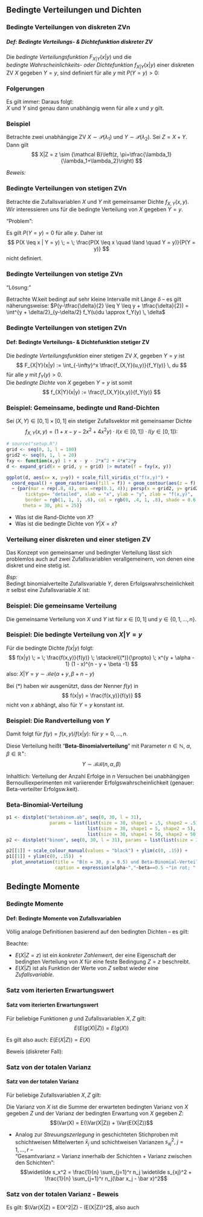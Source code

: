 ## Bedingte Verteilungen und Dichten

### Bedingte Verteilungen von diskreten ZVn 

##### Def: Bedingte Verteilungs- & Dichtefunktion diskreter ZV

Die *bedingte Verteilungsfunktion* $F_{X|Y}(x|y)$ und die  
*bedingte Wahrscheinlichkeits- oder Dichtefunktion* $f_{X|Y}(x|y)$ einer
diskreten ZV $X$ gegeben $Y = y$, sind definiert für alle $y$ mit $P(Y = y) > 0$:
\begin{align*}
F_{X|Y}(x|y)  & =  P(X \leq x|Y = y) \; = \;
\frac{P(X \leq x, Y = y)}{P(Y = y)}\\
f_{X|Y}(x|y) & =  P(X = x|Y = y) = \frac{P(X = x, Y = y)}{P(Y = y)}\\
& =  \frac{f_{X,Y}(x,y)}{f_Y(y)}
\end{align*}


### Folgerungen 
Es gilt immer:
\begin{align*}
f_{X,Y}(x,y) & =  f_{X|Y}(x|y) \cdot f_Y(y)\\
& =  f_{Y|X}(y|x) \cdot f_X(x)
\end{align*}
Daraus folgt:  
$X$ und $Y$ sind genau dann unabhängig wenn
\begin{align*}
f_{X|Y}(x|y) & =  f_X(x) \\
\mbox{ oder }\quad
f_{Y|X}(y|x) & =  f_Y(y)
\end{align*}
für alle $x$ und $y$ gilt.

### Beispiel

Betrachte zwei unabhängige ZV $X\sim\mathcal P(\lambda_1)$ und $Y \sim \mathcal P(\lambda_2)$.
Sei $Z=X+Y$. Dann gilt
$$
X|Z = z \sim {\mathcal B}\left(z, \pi=\tfrac{\lambda_1}{\lambda_1+\lambda_2}\right) 
$$

*Beweis:*

\begin{align*}
P(X=x|Z=z) &= \frac{P(X=x \cap Y = z-x)}{P(Z=z)} \\
&= \frac{ \frac{\lambda_1^x}{x!}\exp(-\lambda_1)  \frac{\lambda_2^{z-x}}{(z-x)!}\exp(-\lambda_2)}{  \frac{(\lambda_1+\lambda_2)^z}{z!}\exp(-(\lambda_1+\lambda_2)) } \\
&= \frac{z!}{x!(z-x)!}  \frac{\lambda_1^x \lambda_2^{z-x}}{(\lambda_1 + \lambda_2)^{z}} = \binom{z}{x} \left(\frac{\lambda_1}{\lambda_1+\lambda_2}\right)^x
{\underbrace{\left(\frac{\lambda_2}{\lambda_1+\lambda_2}\right)}_{= \left(1-\tfrac{\lambda_1}{\lambda_1+\lambda_2}\right)}}^{z-x}
\end{align*}


### Bedingte Verteilungen von stetigen ZVn 


Betrachte die Zufallsvariablen $X$ und $Y$ mit gemeinsamer Dichte
$f_{X,Y}(x,y)$. Wir interessieren uns für die bedingte Verteilung von 
$X$ gegeben $Y = y$.

"Problem": 

Es gilt $P(Y = y) = 0$ für alle $y$. Daher ist
$$
P(X \leq x | Y = y) \; = \; \frac{P(X \leq x \quad \land
\quad Y = y)}{P(Y = y)}
$$
nicht definiert.



### Bedingte Verteilungen von stetige ZVn 

"Lösung:" 

Betrachte W.keit bedingt auf sehr kleine Intervalle mit Länge $\delta$ -- es gilt näherungsweise: 
$P(y-\tfrac{\delta}{2} \leq Y \leq y + \tfrac{\delta}{2}) = \int^{y + \delta/2}_{y-\delta/2} f_Y(u)du \approx f_Y(y) \, \delta$
\begin{small}
\begin{align*}
\implies P(X \leq x| Y = y) \approx P(X \leq x| y-\tfrac{\delta}{2} \leq Y \leq y + \tfrac{\delta}{2}) &=  \frac{P\left((X \leq x) \land (y-\tfrac{\delta}{2} \leq Y \leq y + \tfrac{\delta}{2})\right)}
{P(y-\tfrac{\delta}{2} \leq Y \leq y + \tfrac{\delta}{2})} \\
  &=  \frac{\int_{-\infty}^x \left(\int^{y + \delta/2}_{y-\delta/2} f_{X,Y}(u, v) dv\right) du}{\int^{y + \delta/2}_{y-\delta/2} f_Y(u)du}\\
& \approx  \frac{\int_{-\infty}^x f_{X,Y}(u,y) \, \delta \, du} {f_Y(y) \, \delta} \\
& =  \int_{-\infty}^x \,\underbrace{\frac{f_{X,Y}(u,y)}{f_Y(y)}}_{\substack{\text{Dichte von $X | Y = y$}\\}} \,du
\end{align*}
\end{small}
\note{$\int^{y+\delta}_y f(u) du \approx f(y) \delta$}

### Bedingte Verteilungen von stetigen ZVn 

#### Def: Bedingte Verteilungs- & Dichtefunktion stetiger ZV
Die *bedingte Verteilungsfunktion* einer stetigen ZV $X$, gegeben $Y = y$ ist
$$
F_{X|Y}(x|y) := \int_{-\infty}^x \tfrac{f_{X,Y}(u,y)}{f_Y(y)} \, du
$$
für alle $y$ mit $f_Y(y) > 0$.  
Die *bedingte Dichte* von $X$ gegeben $Y = y$ ist somit
$$
f_{X|Y}(x|y) := \frac{f_{X,Y}(x,y)}{f_Y(y)}
$$

<!--
### Beispiel: Standardnormalverteilung 

Angenommen $X$ und $Y$ sind bivariat standardnormalverteilt. Dann ist
\begin{align*}
f_{X|Y}(x|y) & = & \frac{ \frac{1}{2 \pi} \,\frac{1}{\sqrt{1 - \rho ^2}} \,
\exp \left( -\frac{1}{2} \, \frac{1}{(1 - \rho^2)}
(x^2 - 2 \rho x y + y^2)
\right)}
{\frac{1}{\sqrt{2 \pi}} \, \exp
\left( -\frac{1}{2} y^2
\right)} \
& = & \frac{1}{\sqrt{2 \pi}} \, \frac{1}{\sqrt{1 - \rho^2}}
\, \exp \left( - \frac{1}{2} \,
\frac{(x - \rho y)^2}{(1 - \rho^2)} \right)
\end{align*}
also $X|Y = y \sim N(\rho \cdot y, 1 - \rho^2)$\

Analog erhält man $Y|X = x \sim N(\rho \cdot x, 1 - \rho^2)$
-->
### Beispiel: Gemeinsame, bedingte und Rand-Dichten
<!--Meier S. 98  -->
Sei $(X, Y) \in [0, 1] \times [0, 1]$ ein stetiger Zufallsvektor mit gemeinsamer Dichte 
$$f_{X,Y}(x, y) = (1 + x - y - 2 x^2 + 4x^2 y)\cdot  I(x \in [0, 1]) \cdot I(y \in [0, 1]):$$

```r
# source("setup.R")
grid <- seq(0, 1, l = 100)
grid2 <- seq(0, 1, l = 20)
fxy <- function(x,y) 1 + x - y - 2*x^2 + 4*x^2*y
d <- expand_grid(x = grid, y = grid) |> mutate(f = fxy(x, y)) 

ggplot(d, aes(x= x, y=y)) + scale_fill_viridis_c("f(x,y)") +
  coord_equal() + geom_raster(aes(fill = f)) + geom_contour(aes(z = f), colour = rgb(1, 1, 1, .2), bins = 40) + 
  ~ {par(mar = rep(.8, 4), oma =rep(0.1, 4)); persp(x = grid2, y= grid2, z = outer(grid2, grid2, FUN = fxy), cex.axis = .8,
       ticktype= "detailed", xlab = "x", ylab = "y", zlab = "f(x,y)", 
       border = rgb(1, 1, 1, .6), col = rgb(0, .4, 1, .8), shade = 0.6, zlim = c(0, 4),
      theta = 30, phi = 25)}
```

- Was ist die Rand-Dichte von $X$?
- Was ist die bedingte Dichte von $Y|X = x$?

### Verteilung einer diskreten und einer stetigen ZV 


Das Konzept von gemeinsamer und bedingter Verteilung lässt sich
problemlos auch auf zwei Zufallsvariablen verallgemeinern, von denen
eine diskret und eine stetig ist.  

*Bsp:*  
Bedingt binomialverteilte Zufallsvariable $Y$,
deren Erfolgswahrscheinlichkeit $\pi$ selbst eine Zufallsvariable $X$ ist:

\begin{align*}
\text{Sei } X &\sim {\mathcal Be}(\alpha, \beta)\\
\text{und } Y|X &\sim {\mathcal B}(n, \pi = X)
\end{align*}



### Beispiel: Die gemeinsame Verteilung 


Die gemeinsame Verteilung von $X$ und $Y$ ist
\begin{align*}
f(x,y) & =  f(y|x) \cdot f(x)\\
      & =  {n \choose y} \, x^y \, (1 - x)^{n - y} \cdot \frac{1}{B(\alpha, \beta)} \, x^{\alpha - 1} \, (1 - x)^{\beta - 1}\\
      & =  \frac{1}{B(\alpha, \beta)}{n \choose y} \, x^{y + \alpha -1} \, (1 - x)^{n - y + \beta -1}
\end{align*}
für $x \in [0,1]$ und $y \in \{0, 1, ..., n \}$.

### Beispiel: Die bedingte Verteilung von $X|Y=y$ 

Für die bedingte Dichte $f(x|y)$ folgt:
$$
f(x|y) \; = \; \frac{f(x,y)}{f(y)} \; \stackrel{(*)}{\propto} \;
x^{y + \alpha - 1} (1 - x)^{n - y + \beta -1}
$$
also: $X|Y=y \sim {\mathcal Be}(\alpha + y, \beta + n -y)$  

Bei $(*)$ haben wir ausgenützt, dass der Nenner $f(y)$ in
$$
f(x|y) = \frac{f(x,y)}{f(y)}
$$
nicht von $x$ abhängt, also für $Y = y$ konstant ist.
<!-- %Wegen der Form -->
<!-- %	der Betaverteilung muss also -->
<!-- %	$$ -->
<!-- %		f(x|y) = \frac{1}{B(y + \alpha, n - y + \beta)} \, -->
<!-- %		x^{y + \alpha -1} \, (1 - x)^{n - y + \beta -1} -->
<!-- %	$$ -->
<!-- %	sein.\ -->

\note{vorher Dichte der Beta-Verteilung anschreiben}


### Beispiel: Die Randverteilung von $Y$ 


Damit folgt für $f(y) = {f(x,y)}/{f(x|y)}$:
\begin{align*}
f(y) & =  {n \choose y} \, \frac{B(y + \alpha, n - y + \beta)}{B(\alpha, \beta)}\\
& =   \underbrace{\frac{\Gamma(\alpha + \beta)}{\Gamma(\alpha) \, \Gamma(\beta) \, \Gamma(\alpha + \beta +n)}}_{\mbox{hängt nicht von y ab}} \,
{n \choose y} \, \Gamma(\alpha + y) \, \Gamma(\beta + n - y)
\end{align*}
für $y = 0, ..., n$.  

Diese Verteilung heißt "**Beta-Binomialverteilung**" mit 
Parameter $n \in \mathbb N$, $\alpha, \beta \in \mathbb R^+$: $$Y \sim {\mathcal B}{\mathcal B}(n, \alpha, \beta)$$

Inhaltlich: Verteilung der Anzahl Erfolge in $n$ Versuchen bei unabhängigen Bernoulliexperimenten mit variierender Erfolgswahrscheinlichkeit (genauer: Beta-verteilter Erfolgsw.keit).
<!-- %; sie hat wegen -->
<!-- %	$$ -->
<!-- %		B(\alpha, \beta) = \frac{\Gamma(\alpha) \, \Gamma(\beta)}{\Gamma -->
<!-- %				(\alpha + \beta)} -->
<!-- %	$$ -->
<!-- %	die Dichtefunktion -->
<!-- %	$$ -->
<!-- %		f(y) = \underbrace{\frac{\Gamma(\alpha + \beta)}{\Gamma(\alpha) -->
<!-- %			\, \Gamma(\beta) \, \Gamma(\alpha + -->
<!-- %			\beta +n)}}_{\mbox{hängt nicht von y ab}} \, -->
<!-- %			{n \choose y} \, \Gamma(\alpha + y) \, -->
<!-- %				\Gamma(\beta + n - y) \mbox{.} -->
<!-- %	$$ -->
<!-- % -->
<!-- %	Für $\alpha = \beta = 1$ ergibt sich interessanterweise die diskrete -->
<!-- %	Gleichverteilung auf $\{0, ..., n\}$. -->
<!-- %	\begin{align*} -->
<!-- %		f(y) & = & \frac{\Gamma(2)}{\Gamma(1) \, \Gamma(1) \, -->
<!-- %			\Gamma(2 + n)} \, {n \choose y} \, \Gamma(1 + y) \, -->
<!-- %			\Gamma(1 + n - y) \ -->

<!-- %			  & = & \frac{1}{(n + 1)!} \, \frac{n!}{y! \, (n - y)!} -->
<!-- %			  	\cdot y! \, (n - y)!\ -->

<!-- %				& = &  \frac{1}{n + 1} -->
<!-- %	\end{align*} -->
<!-- %	für $y \in \{0, ..., n\}$ und unter Verwendung von $\Gamma(n) = (n - 1)!$\\ -->
<!-- %	Randverteilung von $X$ gleichverteilt $\leadsto$ die Randverteilung -->
<!-- %	von $Y$ ist auch gleichverteilt. -->
<!-- %\end{beispiel} -->

### Beta-Binomial-Verteilung

```r
p1 <- distplot("betabinom.ab", seq(0, 30, l = 31),  
                params = list(list(size = 30, shape1 = .5, shape2 = .5), 
                              list(size = 30, shape1 = 5, shape2 = 5), 
                              list(size = 30, shape1 = 50, shape2 = 50)))
p2 <- distplot("binom", seq(0, 30, l = 31), params = list(list(size = 30, prob = 0.5)))

p2[[1]] + scale_colour_manual(values = "black") + ylim(c(0, .15)) +
p1[[1]] + ylim(c(0, .15))  + 
  plot_annotation(title = "B(n = 30, p = 0.5) und Beta-Binomial-Verteilungen", 
                  caption = expression(alpha~","~beta==0.5 ~"in rot; " ~ alpha~","~beta==5 ~ "in grün; "~ alpha~","~beta==50 ~ "in blau"))

```


## Bedingte Momente

### Bedingte Momente

:::.{block}
#### Def: Bedingte Momente von Zufallsvariablen
Völlig analoge Definitionen basierend auf den bedingten Dichten -- es gilt:
\begin{align*}
E(X|Z = z) &:= \begin{cases} 
             \sum_{x \in T_X} x P(X = x|Z = z) & X \text{ diskret} \\
              \int_{-\infty}^\infty x f_{X|Z}(x|Z = z) \,dx & X \text{ stetig}
            \end{cases}\\
\Var(X|Z = z) &:= E[(X -E(X|Z = z))^2|Z = z] \\
        &\phantom{:}= \begin{cases} 
             \sum_{x \in T_X} (x - E(X|Z = z))^2 P(X = x|Z = z)  & X \text{ diskret} \\
              \int_{-\infty}^\infty (x - E(X |Z = z))^2 f_{X|Z}(x|Z = z) \,dx & X \text{ stetig}
            \end{cases}
\end{align*}
:::

Beachte:  

- $E(X|Z = z)$ ist ein *konkreter Zahlenwert*, der eine Eigenschaft der bedingten Verteilung von $X$ für eine feste Bedingung $Z = z$ beschreibt.  
- $E(X|Z)$ ist als Funktion der Werte von $Z$ selbst wieder eine *Zufallsvariable*.


### Satz vom iterierten Erwartungswert

:::.{block}
#### Satz vom iterierten Erwartungswert
Für beliebige Funktionen $g$ und Zufallsvariablen $X, Z$ gilt:
$$E(E(g(X)|Z)) = E(g(X))$$
:::

Es gilt also auch: $E(E(X|Z)) = E(X)$

Beweis (diskreter Fall):
\begin{align*}
E_Z(E_{X|Z}(g(X)|Z)) &= \sum_{z \in T_z} E_{X|Z}(g(X)|Z = z) P(Z = z) =  \sum_{z \in T_z} \sum_{x \in T_x} g(x) P(X = x|Z = z) P(Z = z) \\
              &= \sum_{x \in T_x} \sum_{z \in T_z} g(x) P(X = x, Z = z) = \sum_{x \in T_x} g(x) P(X = x)\\
              &= E(g(X))
\end{align*}



### Satz von der totalen Varianz

:::.{block}
#### Satz von der totalen Varianz

Für beliebige Zufallsvariablen $X, Z$ gilt:  

Die Varianz von $X$ ist die Summe der erwarteten bedingten Varianz von $X$ gegeben $Z$ und der Varianz der bedingten Erwartung von $X$ gegeben $Z$:
$$\Var(X) = E(\Var(X|Z)) + \Var(E(X|Z))$$
:::

- Analog zur *Streuungszerlegung* in geschichteten Stichproben mit schichtweisen Mittelwerten $\bar x_j$ und schichtweisen Varianzen $s_{xj}^2, \; j=1,\dots,r$ --  
"Gesamtvarianz = Varianz innerhalb der Schichten +  Varianz zwischen den Schichten": $$\widetilde s_x^2 = \frac{1}{n} \sum_{j=1}^r n_j \widetilde s_{xj}^2 + \frac{1}{n} \sum_{j=1}^r n_j(\bar x_j - \bar x)^2$$ 

### Satz von der totalen Varianz - Beweis

Es gilt: $\Var(X|Z) = E(X^2|Z) - (E(X|Z))^2$, also auch
\begin{align*}
E_Z\left(\Var_{X|Z}\left(X|Z\right)\right) &= E_Z\left(E_{X|Z}\left(X^2|Z\right)\right) - E_Z\left(\left(E_{X|Z}\left(X|Z\right)\right)^2\right) \\ 
  &= E_X\left(X^2\right) - E_Z\left(\left(E_{X|Z}\left(X|Z\right)\right)^2\right) \\
  &=  E_X\left(X^2\right) - E_X\left(X\right)^2 + E_X\left(X\right)^2 - E_Z\left(\left(E_{X|Z}\left(X|Z\right)\right)^2\right) \\
  &= \Var_X\left(X\right) - \Bigl(E_Z\left(\left(E_{X|Z}\left(X|Z\right)\right)^2\right) - \underbrace{E_X\left(X\right)^2}_{= E_Z\left(E_{X|Z}\left(X|Z\right)\right)^2}\Bigr) \\
  &= \Var_X\left(X\right) - \Var_Z\left(E_{X|Z}\left(X|Z\right)\right) \\
\implies \Var\left(X\right) &= E\left(\Var\left(X|Z\right)\right) + \Var\left(E\left(X|Z\right)\right)
\end{align*}
